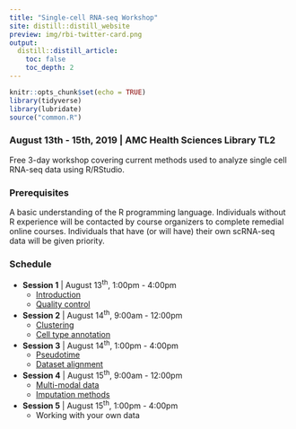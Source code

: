 ```yaml
---
title: "Single-cell RNA-seq Workshop"
site: distill::distill_website
preview: img/rbi-twitter-card.png
output:
  distill::distill_article:
    toc: false
    toc_depth: 2
---
```


```r
knitr::opts_chunk$set(echo = TRUE)
library(tidyverse)
library(lubridate)
source("common.R")
```

### **August 13th - 15th, 2019 | AMC Health Sciences Library TL2**

Free 3-day workshop covering current methods used to analyze single cell
RNA-seq data using R/RStudio.

### **Prerequisites**

A basic understanding of the R programming language. Individuals without R experience will be contacted by course organizers to complete remedial online courses. Individuals that have (or will have) their own scRNA-seq data will be given priority.

### **Schedule**

* **Session 1** | August 13<sup>th</sup>, 1:00pm - 4:00pm
  + [Introduction](1_intro.html)
  + [Quality control](2_filtering_QC.html)
    
* **Session 2** | August 14<sup>th</sup>, 9:00am - 12:00pm
  + [Clustering](3_clustering.html)
  + [Cell type annotation](4_markers.html)

* **Session 3** | August 14<sup>th</sup>, 1:00pm - 4:00pm
  + [Pseudotime](5_pseudotime.html)
  + [Dataset alignment](6_alignment.html)

* **Session 4** | August 15<sup>th</sup>, 9:00am - 12:00pm
  + [Multi-modal data](7_multimodal.html)
  + [Imputation methods](8_imputation.html)

* **Session 5** | August 15<sup>th</sup>, 1:00pm - 4:00pm
  + Working with your own data






